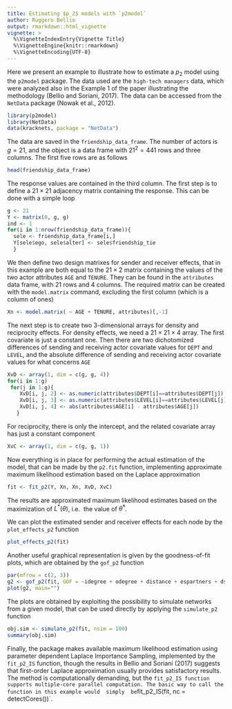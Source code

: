 ```yaml
---
title: Estimating $p_2$ models with `p2model`
author: Ruggero Bellio
output: rmarkdown::html_vignette
vignette: >
  %\VignetteIndexEntry{Vignette Title}
  %\VignetteEngine{knitr::rmarkdown}
  %\VignetteEncoding{UTF-8}
---
```


Here we present an example to illustrate how to estimate a $p_2$ model using
the `p2model` package.  The data used are the `high-tech managers` data, which were analyzed also in the  Example 1 of the paper illustrating 
the methodology (Bellio and Soriani, 2017). The data can be accessed
from the `NetData` package (Nowak et al., 2012).

```r
library(p2model)
library(NetData)
data(kracknets, package = "NetData")
```

The data are saved in the `friendship_data_frame`. The number of actors is $g=21$, and the object is a  data frame
with $21^2=441$ rows and three columns. The first five rows are as follows
```r
head(friendship_data_frame)
```
The response values are contained in the third column.  The first step is to define a $21 \times 21$ adjacency matrix containing the response. This can be done with a simple loop
```r
g <- 21
Y <- matrix(0, g, g)
ind <- 1
for(i in 1:nrow(friendship_data_frame)){
  sele <- friendship_data_frame[i,]
  Y[sele$ego, sele$alter] <- sele$friendship_tie 	
  }
```
We then define two design matrixes for sender and receiver effects, that in this example are both equal to the $21 \times 2$
matrix containing the values of the two actor attributes `AGE` and 
`TENURE`. They  can be found in the `attributes` data frame,
with 21 rows and 4 columns. The required  matrix  can be created with the `model.matrix` command, excluding the first column (which is a 
column of ones)
```r
Xn <- model.matrix( ~ AGE + TENURE, attributes)[,-1]     
```
The next step is to create two 3-dimensional arrays for density and reciprocity effects. For density effects, we need a $21 \times 21 \times 4$ 
array. The first covariate is just a constant one. Then there are two 
dichotomized differences of sending and receiving actor covariate values for `DEPT` and `LEVEL`, and  the absolute difference of sending and receiving actor covariate values
for what concerns `AGE`
```r
XvD <- array(1, dim = c(g, g, 4))
for(i in 1:g)
 for(j in 1:g){ 
    XvD[i, j, 2] <- as.numeric(attributes$DEPT[i]==attributes$DEPT[j])
    XvD[i, j, 3] <- as.numeric(attributes$LEVEL[i]==attributes$LEVEL[j])
    XvD[i, j, 4] <- abs(attributes$AGE[i] - attributes$AGE[j])
   }
```
For reciprocity, there is only the intercept, and the related covariate array has just a  constant component
```r
XvC <- array(1, dim = c(g, g, 1))     
```
Now everything is in place for performing the actual estimation of the model,
that can be made by the `p2.fit` function, implementing approximate maximum
likelihood estimation based on the Laplace approximation
```r
fit <- fit_p2(Y, Xn, Xn, XvD, XvC)    
```
The results are approximated maximum likelihood estimates based on the maximization of $L^*(\theta)$, i.e. 
the value of $\hat\theta^*$. 


We can plot the estimated sender and receiver effects for each node by
the `plot_effects_p2` function
```r
plot_effects_p2(fit)
```

Another useful graphical representation is given by the goodness-of-fit plots, which
are obtained by the `gof_p2` function
```r
par(mfrow = c(2, 3))
g2 <- gof_p2(fit, GOF = ~idegree + odegree + distance + espartners + dspartners + triadcensus)
plot(g2, main="")
```
The plots are obtained by exploiting  the possibility to simulate networks from a given model, 
that can be used directly by applying the 
`simulate_p2` function
```r
obj.sim <- simulate_p2(fit, nsim = 100)
summary(obj.sim)
```
Finally, the package makes available maximum likelihood estimation using 
parameter dependent Laplace Importance Sampling, implemented by the `fit_p2_IS`
function, though the results in Bellio and Soriani (2017) suggests that first-order
Laplace approximation usually provides satisfactory results. The method is computationally
demanding, but the `fit_p2_IS function supports multiple-core parallel computation. The
basic way to call the function in this example would  simply  be 
`fit_p2_IS(fit, nc = detectCores())`.

